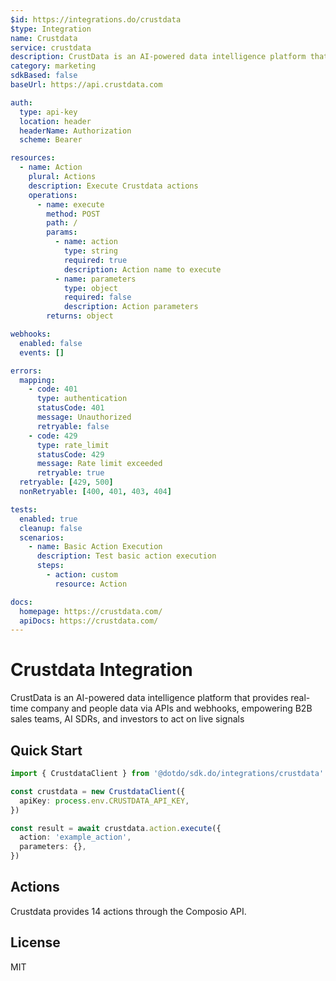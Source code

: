 ```yaml
---
$id: https://integrations.do/crustdata
$type: Integration
name: Crustdata
service: crustdata
description: CrustData is an AI-powered data intelligence platform that provides real-time company and people data via APIs and webhooks, empowering B2B sales teams, AI SDRs, and investors to act on live signals
category: marketing
sdkBased: false
baseUrl: https://api.crustdata.com

auth:
  type: api-key
  location: header
  headerName: Authorization
  scheme: Bearer

resources:
  - name: Action
    plural: Actions
    description: Execute Crustdata actions
    operations:
      - name: execute
        method: POST
        path: /
        params:
          - name: action
            type: string
            required: true
            description: Action name to execute
          - name: parameters
            type: object
            required: false
            description: Action parameters
        returns: object

webhooks:
  enabled: false
  events: []

errors:
  mapping:
    - code: 401
      type: authentication
      statusCode: 401
      message: Unauthorized
      retryable: false
    - code: 429
      type: rate_limit
      statusCode: 429
      message: Rate limit exceeded
      retryable: true
  retryable: [429, 500]
  nonRetryable: [400, 401, 403, 404]

tests:
  enabled: true
  cleanup: false
  scenarios:
    - name: Basic Action Execution
      description: Test basic action execution
      steps:
        - action: custom
          resource: Action

docs:
  homepage: https://crustdata.com/
  apiDocs: https://crustdata.com/
---
```


# Crustdata Integration

CrustData is an AI-powered data intelligence platform that provides real-time company and people data via APIs and webhooks, empowering B2B sales teams, AI SDRs, and investors to act on live signals

## Quick Start

```typescript
import { CrustdataClient } from '@dotdo/sdk.do/integrations/crustdata'

const crustdata = new CrustdataClient({
  apiKey: process.env.CRUSTDATA_API_KEY,
})

const result = await crustdata.action.execute({
  action: 'example_action',
  parameters: {},
})
```

## Actions

Crustdata provides 14 actions through the Composio API.

## License

MIT
